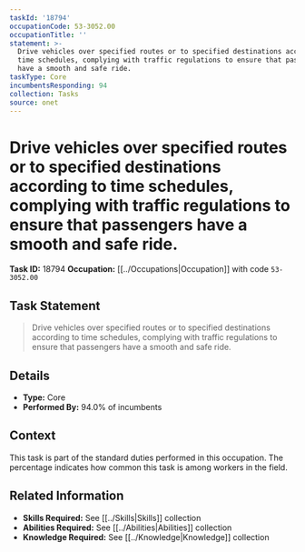 ```yaml
---
taskId: '18794'
occupationCode: 53-3052.00
occupationTitle: ''
statement: >-
  Drive vehicles over specified routes or to specified destinations according to
  time schedules, complying with traffic regulations to ensure that passengers
  have a smooth and safe ride.
taskType: Core
incumbentsResponding: 94
collection: Tasks
source: onet
---
```

# Drive vehicles over specified routes or to specified destinations according to time schedules, complying with traffic regulations to ensure that passengers have a smooth and safe ride.

**Task ID:** 18794
**Occupation:** [[../Occupations|Occupation]] with code `53-3052.00`

## Task Statement

> Drive vehicles over specified routes or to specified destinations according to time schedules, complying with traffic regulations to ensure that passengers have a smooth and safe ride.

## Details

- **Type:** Core
- **Performed By:** 94.0% of incumbents

## Context

This task is part of the standard duties performed in this occupation. The percentage indicates how common this task is among workers in the field.

## Related Information

- **Skills Required:** See [[../Skills|Skills]] collection
- **Abilities Required:** See [[../Abilities|Abilities]] collection
- **Knowledge Required:** See [[../Knowledge|Knowledge]] collection
